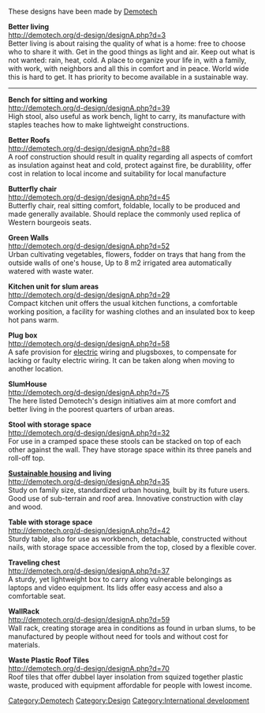 These designs have been made by [[Demotech]]

'''Better living'''<br>

http://demotech.org/d-design/designA.php?d=3<br>

Better living is about raising the quality of what is a home: free to choose who to share it with. Get in the good things as light and air. Keep out what is not wanted: rain, heat, cold. A place to organize your life in, with a family, with work, with neighbors and all this in comfort and in peace. World wide this is hard to get. It has priority to become available in a sustainable way.

----

'''Bench for sitting and working'''<br>

http://demotech.org/d-design/designA.php?d=39<br>

High stool, also useful as work bench, light to carry, its manufacture with staples teaches how to make lightweight constructions.

'''Better Roofs'''<br>

http://demotech.org/d-design/designA.php?d=88<br>

A roof construction should result in quality regarding all aspects of comfort as insulation against heat and cold, protect against fire, be durablility, offer cost in relation to local income and suitability for local manufacture

'''Butterfly chair'''<br>

http://demotech.org/d-design/designA.php?d=45<br>

Butterfly chair, real sitting comfort, foldable, locally to be produced and made generally available. Should replace the commonly used replica of Western bourgeois seats.

'''Green Walls'''<br>

http://demotech.org/d-design/designA.php?d=52<br>

Urban cultivating vegetables, flowers, fodder on trays that hang from the outside walls of one's house, Up to 8 m2 irrigated area automatically watered with waste water.

'''Kitchen unit for slum areas'''<br>

http://demotech.org/d-design/designA.php?d=29<br>

Compact kitchen unit offers the usual kitchen functions, a comfortable working position, a facility for washing clothes and an insulated box to keep hot pans warm.

'''Plug box'''<br>

http://demotech.org/d-design/designA.php?d=58<br>

A safe provision for [[electric]] wiring and plugsboxes, to compensate for lacking or faulty electric wiring. It can be taken along when moving to another location.

'''SlumHouse'''<br>

http://demotech.org/d-design/designA.php?d=75<br>

The here listed Demotech's design initiatives aim at more comfort and better living in the poorest quarters of urban areas.

'''Stool with storage space'''<br>

http://demotech.org/d-design/designA.php?d=32<br>

For use in a cramped space these stools can be stacked on top of each other against the wall. They have storage space within its three panels and roll-off top.

'''[[Sustainable housing]] and living'''<br>

http://demotech.org/d-design/designA.php?d=35<br>

Study on family size, standardized urban housing, built by its future users. Good use of sub-terrain and roof area. Innovative construction with clay and wood.

'''Table with storage space'''<br>

http://demotech.org/d-design/designA.php?d=42<br>

Sturdy table, also for use as workbench, detachable, constructed without nails, with storage space accessible from the top, closed by a flexible cover.

'''Traveling chest'''<br>

http://demotech.org/d-design/designA.php?d=37<br>

A sturdy, yet lightweight box to carry along vulnerable belongings as laptops and video equipment. Its lids offer easy access and also a comfortable seat.

'''WallRack'''<br>

http://demotech.org/d-design/designA.php?d=59<br>

Wall rack, creating storage area in conditions as found in urban slums, to be manufactured by people without need for tools and without cost for materials.

'''Waste Plastic Roof Tiles'''<br>

http://demotech.org/d-design/designA.php?d=70<br>

Roof tiles that offer dubbel layer insolation from squized together plastic waste, produced with equipment affordable for people with lowest income.

[[Category:Demotech]]
[[Category:Design]]
[[Category:International development]]